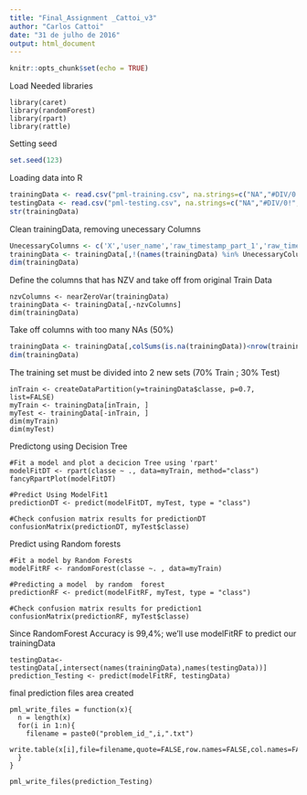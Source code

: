 ---
title: "Final_Assignment _Cattoi_v3"
author: "Carlos Cattoi"
date: "31 de julho de 2016"
output: html_document
---

```{r setup, include=FALSE}
knitr::opts_chunk$set(echo = TRUE)
```

Load Needed libraries
```{needed libraries}
library(caret)
library(randomForest)
library(rpart)
library(rattle)
```

Setting seed
```{r set seed to 123}
set.seed(123)
```

Loading data into R
```{r load data}
trainingData <- read.csv("pml-training.csv", na.strings=c("NA","#DIV/0!",""))
testingData <- read.csv("pml-testing.csv", na.strings=c("NA","#DIV/0!",""))
str(trainingData)
```

Clean trainingData, removing unecessary Columns
```{r Cleaning 1}
UnecessaryColumns <- c('X','user_name','raw_timestamp_part_1','raw_timestamp_part_2','cvtd_timestamp','new_window', "num_window")
trainingData <- trainingData[,!(names(trainingData) %in% UnecessaryColumns)]
dim(trainingData)
```

Define the columns that has NZV and take off from original Train Data
```{nearZeroVar}
nzvColumns <- nearZeroVar(trainingData)
trainingData <- trainingData[,-nzvColumns]
dim(trainingData)

```

Take  off columns with too  many NAs (50%)
```{r Cleaning NA}
trainingData <- trainingData[,colSums(is.na(trainingData))<nrow(trainingData)*0.5]
dim(trainingData)

```

The training set must be divided into 2 new sets (70% Train  ;  30% Test)
```{createDataPartition}
inTrain <- createDataPartition(y=trainingData$classe, p=0.7, list=FALSE)
myTrain <- trainingData[inTrain, ]
myTest <- trainingData[-inTrain, ]
dim(myTrain)
dim(myTest)

```


Predictong using Decision Tree
```{Predicting using Decision Tree}
#Fit a model and plot a decicion Tree using 'rpart'
modelFitDT <- rpart(classe ~ ., data=myTrain, method="class")
fancyRpartPlot(modelFitDT)

#Predict Using ModelFit1
predictionDT <- predict(modelFitDT, myTest, type = "class")

#Check confusion matrix results for predictionDT
confusionMatrix(predictionDT, myTest$classe)

```

Predict using Random forests
```{Predict using Random forests}
#Fit a model by Random Forests
modelFitRF <- randomForest(classe ~. , data=myTrain)

#Predicting a model  by random  forest
predictionRF <- predict(modelFitRF, myTest, type = "class")

#Check confusion matrix results for prediction1
confusionMatrix(predictionRF, myTest$classe)

```

Since RandomForest Accuracy is 99,4%; we'll use modelFitRF to predict our trainingData
```{Applying on Testing Data}
testingData<-testingData[,intersect(names(trainingData),names(testingData))] 
prediction_Testing <- predict(modelFitRF, testingData)
```

final prediction files area created
```{creating the final prediction files}
pml_write_files = function(x){
  n = length(x)
  for(i in 1:n){
    filename = paste0("problem_id_",i,".txt")
    write.table(x[i],file=filename,quote=FALSE,row.names=FALSE,col.names=FALSE)
  }
}

pml_write_files(prediction_Testing)
```